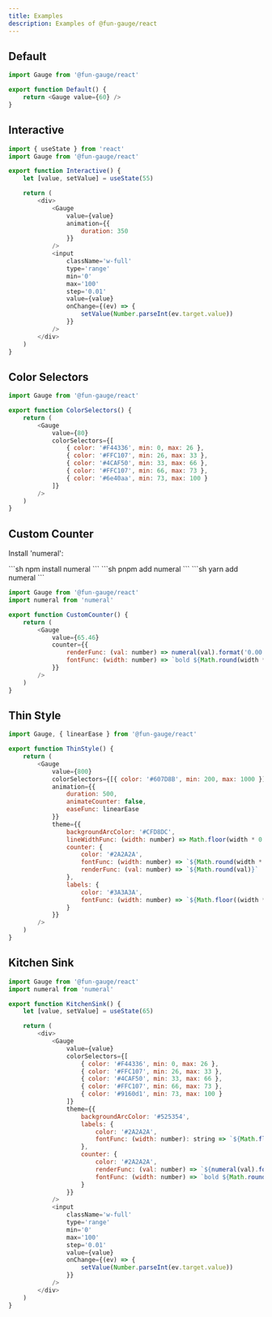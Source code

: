 ```yaml
---
title: Examples
description: Examples of @fun-gauge/react
---
```



## Default

```javascript
import Gauge from '@fun-gauge/react'

export function Default() {
    return <Gauge value={60} />
}
```

<div className='flex justify-center'>
    <div className='flex max-w-sm min-h-50 bg-[#eff1f5] p-2'>
        <Default client:visible="react" />
    </div>
</div>


## Interactive

```javascript
import { useState } from 'react'
import Gauge from '@fun-gauge/react'

export function Interactive() {
    let [value, setValue] = useState(55)

    return (
        <div>
            <Gauge
                value={value}
                animation={{
                    duration: 350
                }}
            />
            <input
                className='w-full'
                type='range'
                min='0'
                max='100'
                step='0.01'
                value={value}
                onChange={(ev) => {
                    setValue(Number.parseInt(ev.target.value))
                }}
            />
        </div>
    )
}
```

<div className='flex justify-center'>
    <div className='flex max-w-sm min-h-50 bg-[#eff1f5] p-2'>
        <Interactive client:visible="react" />
    </div>
</div>


## Color Selectors

```javascript
import Gauge from '@fun-gauge/react'

export function ColorSelectors() {
    return (
        <Gauge
            value={80}
            colorSelectors={[
                { color: '#F44336', min: 0, max: 26 },
                { color: '#FFC107', min: 26, max: 33 },
                { color: '#4CAF50', min: 33, max: 66 },
                { color: '#FFC107', min: 66, max: 73 },
                { color: '#6e40aa', min: 73, max: 100 }
            ]}
        />
    )
}
```

<div className='flex justify-center'>
    <div className='flex max-w-sm min-h-50 bg-[#eff1f5] p-2'>
        <ColorSelectors client:visible="react" />
    </div>
</div>


## Custom Counter

Install 'numeral':

<Tabs>
    <TabItem label="npm">
        ```sh
        npm install numeral
        ```
    </TabItem>
    <TabItem label="pnpm">
        ```sh
        pnpm add numeral
        ```
    </TabItem>
    <TabItem label="yarn">
        ```sh
        yarn add numeral
        ```
    </TabItem>
</Tabs>

```javascript
import Gauge from '@fun-gauge/react'
import numeral from 'numeral'

export function CustomCounter() {
    return (
        <Gauge
            value={65.46}
            counter={{
                renderFunc: (val: number) => numeral(val).format('0.00'),
                fontFunc: (width: number) => `bold ${Math.round(width * 0.2)}px arial`
            }}
        />
    )
}
```

<div className='flex justify-center'>
    <div className='flex max-w-sm min-h-50 bg-[#eff1f5] p-2'>
        <CustomCounter client:visible="react" />
    </div>
</div>


## Thin Style

```javascript
import Gauge, { linearEase } from '@fun-gauge/react'

export function ThinStyle() {
    return (
        <Gauge
            value={800}
            colorSelectors={[{ color: '#607D8B', min: 200, max: 1000 }]}
            animation={{
                duration: 500,
                animateCounter: false,
                easeFunc: linearEase
            }}
            theme={{
                backgroundArcColor: '#CFD8DC',
                lineWidthFunc: (width: number) => Math.floor(width * 0.04),
                counter: {
                    color: '#2A2A2A',
                    fontFunc: (width: number) => `${Math.round(width * 0.24)}px courier`,
                    renderFunc: (val: number) => `${Math.round(val)}`
                },
                labels: {
                    color: '#3A3A3A',
                    fontFunc: (width: number) => `${Math.floor((width * 0.05) / 2)}px arial`
                }
            }}
        />
    )
}
```

<div className='flex justify-center'>
    <div className='flex max-w-sm min-h-50 bg-[#eff1f5] p-2'>
        <ThinStyle client:visible="react" />
    </div>
</div>

## Kitchen Sink

```javascript
import Gauge from '@fun-gauge/react'
import numeral from 'numeral'

export function KitchenSink() {
    let [value, setValue] = useState(65)

    return (
        <div>
            <Gauge
                value={value}
                colorSelectors={[
                    { color: '#F44336', min: 0, max: 26 },
                    { color: '#FFC107', min: 26, max: 33 },
                    { color: '#4CAF50', min: 33, max: 66 },
                    { color: '#FFC107', min: 66, max: 73 },
                    { color: '#9160d1', min: 73, max: 100 }
                ]}
                theme={{
                    backgroundArcColor: '#525354',
                    labels: {
                        color: '#2A2A2A',
                        fontFunc: (width: number): string => `${Math.floor((width * 0.095) / 2)}px courier`
                    },
                    counter: {
                        color: '#2A2A2A',
                        renderFunc: (val: number) => `${numeral(val).format('0.00')}%`,
                        fontFunc: (width: number) => `bold ${Math.round(width * 0.17)}px courier`
                    }
                }}
            />
            <input
                className='w-full'
                type='range'
                min='0'
                max='100'
                step='0.01'
                value={value}
                onChange={(ev) => {
                    setValue(Number.parseInt(ev.target.value))
                }}
            />
        </div>
    )
}

```

<div className='flex justify-center'>
    <div className='flex max-w-sm min-h-50 bg-[#eff1f5] p-2'>
        <KitchenSink client:visible="react" />
    </div>
</div>
